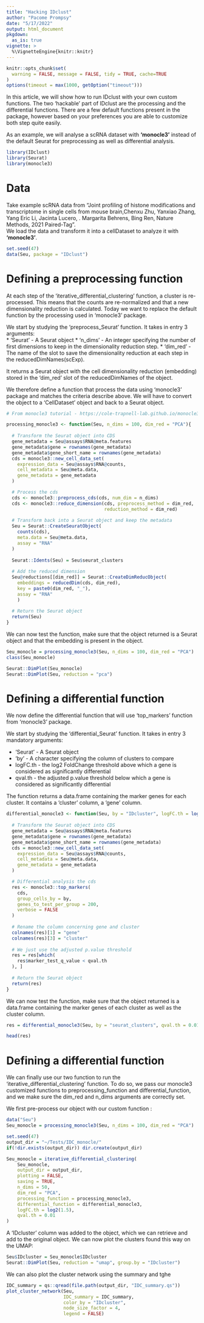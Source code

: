 ```yaml
---
title: "Hacking IDclust"
author: "Pacome Prompsy"
date: "5/17/2022"
output: html_document
pkgdown:
  as_is: true
vignette: >
  %\VignetteEngine{knitr::knitr}
---
```

  
```r
knitr::opts_chunk$set(
  warning = FALSE, message = FALSE, tidy = TRUE, cache=TRUE
)
options(timeout = max(1000, getOption("timeout")))
```

In this article, we will show how to run IDclust with your own custom functions.
The two 'hackable' part of IDclust are the processing and the differential 
functions. There are a few default functions present in the package, however
based on your preferences you are able to customize both step quite easily.  

As an example, we will analyse a scRNA dataset with **'monocle3'** instead of the 
default Seurat for preprocessing as well as differential analysis.


```r
library(IDclust)
library(Seurat)
library(monocle3)
```

# Data

Take example scRNA data from "Joint profiling of histone modifications and transcriptome in single cells from mouse brain,Chenxu Zhu, Yanxiao Zhang, Yang Eric Li, Jacinta Lucero, . Margarita Behrens,
Bing Ren, Nature Methods, 2021 Paired-Tag".  
We load the data and transform it into a cellDataset to analyze it 
with **'monocle3'**.

```r
set.seed(47)
data(Seu, package = "IDclust")
```

# Defining a preprocessing function

At each step of the 'iterative_differential_clustering' function, a cluster is
re-processed. This means that the counts are re-normalized and that a new 
dimensionality reduction is calculated. Today we want to replace the default
function by the processing used in 'monocle3' package.

We start by studying the 'preprocess_Seurat' function. It takes in 
entry 3 arguments:   
* 'Seurat' - A Seurat object 
* 'n_dims' - An integer specifying the number of first dimensions to keep in the dimensionality reduction step.
* 'dim_red'	- The name of the slot to save the dimensionality reduction at each step in the reducedDimNames(scExp).  

It returns a Seurat object with the cell dimensionality reduction
(embedding) stored in the 'dim_red' slot of the reducedDimNames of the object.  

We therefore define a function that process the data using 'monocle3' package
and matches the criteria describe above. We will have to convert the object
to a 'CellDataset' object and back to a Seurat object.

```r
# From monocle3 tutorial - https://cole-trapnell-lab.github.io/monocle3/docs/clustering/

processing_monocle3 <- function(Seu, n_dims = 100, dim_red = "PCA"){
  
  # Transform the Seurat object into CDS
  gene_metadata = Seu@assays$RNA@meta.features
  gene_metadata$gene = rownames(gene_metadata)
  gene_metadata$gene_short_name = rownames(gene_metadata)
  cds = monocle3::new_cell_data_set(
    expression_data = Seu@assays$RNA@counts,
    cell_metadata = Seu@meta.data,
    gene_metadata = gene_metadata
  )

  # Process the cds
  cds <- monocle3::preprocess_cds(cds, num_dim = n_dims)
  cds <- monocle3::reduce_dimension(cds, preprocess_method = dim_red,
                                    reduction_method = dim_red)
  
  # Transform back into a Seurat object and keep the metadata
  Seu = Seurat::CreateSeuratObject(
    counts(cds),
    meta.data = Seu@meta.data,
    assay = "RNA"
  )
  
  Seurat::Idents(Seu) = Seu$seurat_clusters
  
  # Add the reduced dimension
  Seu@reductions[[dim_red]] = Seurat::CreateDimReducObject(
    embeddings = reducedDim(cds, dim_red),
    key = paste0(dim_red, "_"),
    assay = "RNA"
    ) 
  
  # Return the Seurat object
  return(Seu)
}

```

We can now test the function, make sure that the object returned is a Seurat 
object and that the embedding is present in the object.

```r
Seu_monocle = processing_monocle3(Seu, n_dims = 100, dim_red = "PCA")
class(Seu_monocle)

Seurat::DimPlot(Seu_monocle)
Seurat::DimPlot(Seu, reduction = "pca")
```

# Defining a differential function

We now define the differential function that will use 'top_markers' function 
from 'monocle3' package.  

We start by studying the 'differential_Seurat' function. It takes in 
entry 3 mandatory arguments:  

* 'Seurat' - A Seurat object  
* 'by' - A character specifying the column of clusters to compare  
* logFC.th - the log2 FoldChange threshold above which a gene is considered as
significantly differential  
* qval.th - the adjusted p.value threshold below which a gene is considered as
significantly differential  
  
  
The function returns a data.frame containing the marker genes for each cluster.
It contains a 'cluster' column, a 'gene' column.

```r
differential_monocle3 <- function(Seu, by = "IDcluster", logFC.th = log2(1.5), qval.th = 0.01){
  
  # Transform the Seurat object into CDS
  gene_metadata = Seu@assays$RNA@meta.features
  gene_metadata$gene = rownames(gene_metadata)
  gene_metadata$gene_short_name = rownames(gene_metadata)
  cds = monocle3::new_cell_data_set(
    expression_data = Seu@assays$RNA@counts,
    cell_metadata = Seu@meta.data,
    gene_metadata = gene_metadata
  )

  # Differential analysis the cds
  res <- monocle3::top_markers(
    cds,
    group_cells_by = by,
    genes_to_test_per_group = 200,
    verbose = FALSE
  )
  
  # Rename the column concerning gene and cluster
  colnames(res)[1] = "gene"
  colnames(res)[3] = "cluster"
  
  # We just use the adjusted p.value threshold
  res = res[which(
    res$marker_test_q_value < qval.th
  ), ]
  
  # Return the Seurat object
  return(res)
}

```

We can now test the function, make sure that the object returned is a data.frame 
containing the marker genes of each cluster as well as the cluster column.


```r
res = differential_monocle3(Seu, by = "seurat_clusters", qval.th = 0.01)
```
  
```r
head(res)
```
  
# Defining a differential function

We can finally use our two function to run the 'iterative_differential_clustering'
function. To do so, we pass our monocle3 customized functions to 
preprocessing_function and differential_function, and we make sure the dim_red
and n_dims arguments are correctly set.
  
We first pre-process our object with our custom function :

```r
data("Seu")
Seu_monocle = processing_monocle3(Seu, n_dims = 100, dim_red = "PCA")
```

```r
set.seed(47)
output_dir = "~/Tests/IDC_monocle/"
if(!dir.exists(output_dir)) dir.create(output_dir)

Seu_monocle = iterative_differential_clustering(
    Seu_monocle,
    output_dir = output_dir,
    plotting = FALSE,
    saving = TRUE,
    n_dims = 50,
    dim_red = "PCA",
    processing_function = processing_monocle3,
    differential_function = differential_monocle3,
    logFC.th = log2(1.5),
    qval.th = 0.01
)
```

A 'IDcluster' column was added to the object, which we can retrieve and add 
to the original object. We can now plot the clusters found this way on the 
UMAP:

```r
Seu$IDcluster = Seu_monocle$IDcluster
Seurat::DimPlot(Seu, reduction = "umap", group.by = "IDcluster")
```

We can also plot the cluster network using the summary and tghe 


```r
IDC_summary = qs::qread(file.path(output_dir, "IDC_summary.qs"))
plot_cluster_network(Seu, 
                     IDC_summary = IDC_summary,
                     color_by = "IDcluster", 
                     node_size_factor = 4,
                     legend = FALSE)
```